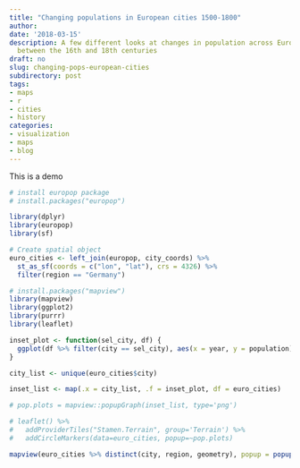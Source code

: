 ```yaml
---
title: "Changing populations in European cities 1500-1800"
author:
date: '2018-03-15'
description: A few different looks at changes in population across European cities
  between the 16th and 18th centuries
draft: no
slug: changing-pops-european-cities
subdirectory: post
tags:
- maps
- r
- cities
- history
categories:
- visualization
- maps
- blog
---
```


This is a demo

```r
# install europop package
# install.packages("europop")

library(dplyr)
library(europop)
library(sf)

# Create spatial object
euro_cities <- left_join(europop, city_coords) %>% 
  st_as_sf(coords = c("lon", "lat"), crs = 4326) %>% 
  filter(region == "Germany")

# install.packages("mapview")
library(mapview)
library(ggplot2)
library(purrr)
library(leaflet)

inset_plot <- function(sel_city, df) {
  ggplot(df %>% filter(city == sel_city), aes(x = year, y = population)) + geom_line() + labs(title = sel_city, x = "", y = "", theme_minimal())
}

city_list <- unique(euro_cities$city)

inset_list <- map(.x = city_list, .f = inset_plot, df = euro_cities)

# pop.plots = mapview::popupGraph(inset_list, type='png')

# leaflet() %>% 
#   addProviderTiles("Stamen.Terrain", group='Terrain') %>% 
#   addCircleMarkers(data=euro_cities, popup=~pop.plots)

mapview(euro_cities %>% distinct(city, region, geometry), popup = popupGraph(inset_list, type = "png"))

```
